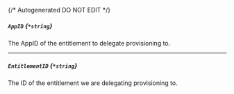 {/* Autogenerated DO NOT EDIT  */}
##### `AppID` *{`*string`}*
The AppID of the entitlement to delegate provisioning to.

---
##### `EntitlementID` *{`*string`}*
The ID of the entitlement we are delegating provisioning to.


